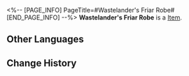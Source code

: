 <%-- [PAGE_INFO]
PageTitle=#Wastelander's Friar Robe#
[END_PAGE_INFO] --%>
{{Item Infobox
|id          = 31123
|image       = Item Wastelander's Friar Robe.png
|type        = 
|invCategory = Relics
|rarity      = 2
|effect      = 
|description = A baggy robe adapted from a missionary's attire.
|source1     = [[Cavern of Corrosion: Stargazer Navalia]]
}}
'''Wastelander's Friar Robe''' is a [[Item]].

==Other Languages==
{{Other Languages
|en   = Wastelander's Friar Robe
|zhs  = 废土客的修士长袍
|zht  = 廢土客的修士長袍
|ja   = 廃土客の修道服
|ko   = 황야인의 수도사 로브
|es   = Hábito monástico del habitante del yermo
|fr   = Robe de moine du Ferrailleur
|ru   = Туника головореза
|th   = Wastelander's Friar Robe
|vi   = Áo Tu Sĩ Của Kẻ Hoang Dã
|de   = Mönchsgewand des Ödländers
|id   = Wastelander's Friar Robe
|pt   = Traje de Frade do Andarilho
}}

==Change History==
{{Change History|1.0}}